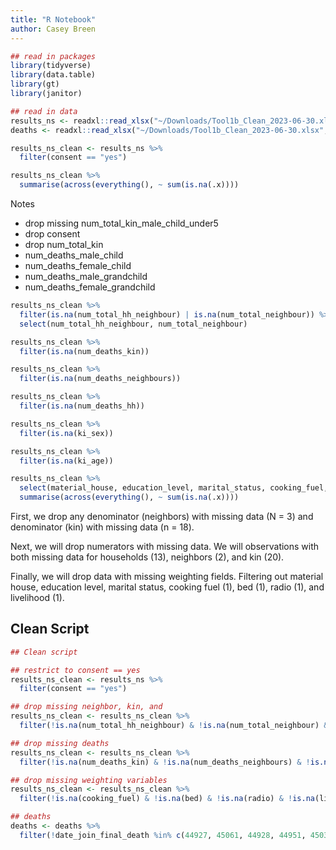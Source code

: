 ```yaml
---
title: "R Notebook"
author: Casey Breen
---
```



```r
## read in packages 
library(tidyverse)
library(data.table)
library(gt)
library(janitor)

## read in data 
results_ns <- readxl::read_xlsx("~/Downloads/Tool1b_Clean_2023-06-30.xlsx", sheet = "main_networksurvival")
deaths <- readxl::read_xlsx("~/Downloads/Tool1b_Clean_2023-06-30.xlsx", sheet = "deaths")
```


```r
results_ns_clean <- results_ns %>%
  filter(consent == "yes") 

results_ns_clean %>% 
  summarise(across(everything(), ~ sum(is.na(.x))))

```

Notes

* drop missing num_total_kin_male_child_under5 
* drop consent 
* drop num_total_kin
* num_deaths_male_child
* num_deaths_female_child
* num_deaths_male_grandchild
* num_deaths_female_grandchild

```r
results_ns_clean %>% 
  filter(is.na(num_total_hh_neighbour) | is.na(num_total_neighbour)) %>% 
  select(num_total_hh_neighbour, num_total_neighbour)

results_ns_clean %>% 
  filter(is.na(num_deaths_kin))

results_ns_clean %>% 
  filter(is.na(num_deaths_neighbours))

results_ns_clean %>% 
  filter(is.na(num_deaths_hh))
```


```r
results_ns_clean %>% 
  filter(is.na(ki_sex))

results_ns_clean %>% 
  filter(is.na(ki_age))

results_ns_clean %>% 
  select(material_house, education_level, marital_status, cooking_fuel, bed, radio, livelihood) %>% 
  summarise(across(everything(), ~ sum(is.na(.x))))
```


First, we drop any denominator (neighbors) with missing data (N = 3) and denominator (kin) with missing data (n = 18). 

Next, we will drop numerators with missing data. We will observations with both missing data for households (13), neighbors (2), and kin (20). 

Finally, we will drop data with missing weighting fields. Filtering out material house, education level, marital status, cooking fuel (1), bed (1), radio (1), and livelihood (1). 

## Clean Script 
```r
## Clean script

## restrict to consent == yes 
results_ns_clean <- results_ns %>%
  filter(consent == "yes") 

## drop missing neighbor, kin, and 
results_ns_clean <- results_ns_clean %>% 
  filter(!is.na(num_total_hh_neighbour) & !is.na(num_total_neighbour) & !is.na(num_deaths_kin))

## drop missing deaths 
results_ns_clean <- results_ns_clean %>% 
  filter(!is.na(num_deaths_kin) & !is.na(num_deaths_neighbours) & !is.na(num_deaths_hh))

## drop missing weighting variables  
results_ns_clean <- results_ns_clean %>% 
  filter(!is.na(cooking_fuel) & !is.na(bed) & !is.na(radio) & !is.na(livelihood))


```

```r
## deaths 
deaths <- deaths %>% 
  filter(!date_join_final_death %in% c(44927, 45061, 44928, 44951, 45030))
```





